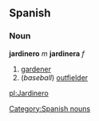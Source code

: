 == Spanish == 
=== Noun === 
'''jardinero''' ''m'' '''jardinera''' ''f''
# [[gardener]] 
# (''baseball'') [[outfielder]]
[[Category:Spanish nouns]]

[[pl:Jardinero]]